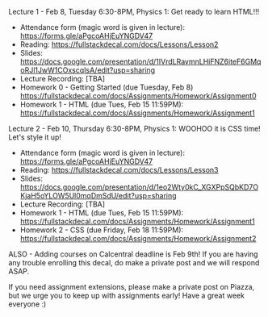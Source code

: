 Lecture 1 - Feb 8, Tuesday 6:30-8PM, Physics 1:
Get ready to learn HTML!!! 

- Attendance form (magic word is given in lecture): https://forms.gle/aPgcoAHjEuYNGDV47
- Reading: https://fullstackdecal.com/docs/Lessons/Lesson2
- Slides: https://docs.google.com/presentation/d/1IVrdLRavmnLHiFNZ6iteF6GMqoRJl1JwW1COxscqIsA/edit?usp=sharing
- Lecture Recording: [TBA]
- Homework 0 - Getting Started (due Tuesday, Feb 8) https://fullstackdecal.com/docs/Assignments/Homework/Assignment0
- Homework 1 - HTML (due Tues, Feb 15 11:59PM): https://fullstackdecal.com/docs/Assignments/Homework/Assignment1

Lecture 2 - Feb 10, Thursday 6:30-8PM, Physics 1:
WOOHOO it is CSS time! Let's style it up!

- Attendance form (magic word is given in lecture): https://forms.gle/aPgcoAHjEuYNGDV47
- Reading: https://fullstackdecal.com/docs/Lessons/Lesson3
- Slides: https://docs.google.com/presentation/d/1eo2Wty0kC_XGXPpSQbKD7OKjaH5oYLOW5Ul0mqDmSdU/edit?usp=sharing
- Lecture Recording: [TBA]
- Homework 1 - HTML (due Tues, Feb 15 11:59PM): https://fullstackdecal.com/docs/Assignments/Homework/Assignment1
- Homework 2 - CSS (due Friday, Feb 18 11:59PM): https://fullstackdecal.com/docs/Assignments/Homework/Assignment2

ALSO - Adding courses on Calcentral deadline is Feb 9th! If you are having any trouble enrolling this decal, do make a private post and we will respond ASAP.

If you need assignment extensions, please make a private post on Piazza, but we urge you to keep up with assignments early! Have a great week everyone :)